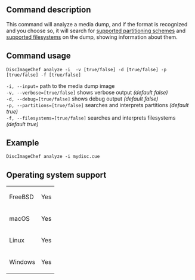 ==Command description==
This command will analyze a media dump, and if the format is recognized and you choose so, it will search for [[Partitioning-schemes-recognized-by-DiscImageChef|supported partitioning schemes]] and [[Filesystems-recognized-by-DiscImageChef|supported filesystems]] on the dump, showing information about them.

==Command usage==
<code>DiscImageChef analyze -i <dump> -v [true/false] -d [true/false] -p [true/false] -f [true/false]</code>

<code>-i, --input=<dump></code> path to the media dump image<br />
<code>-v, --verbose=[true/false]</code> shows verbose output ''(default false)''<br />
<code>-d, --debug=[true/false]</code> shows debug output ''(default false)''<br />
<code>-p, --partitions=[true/false]</code> searches and interprets partitions ''(default true)''<br />
<code>-f, --filesystems=[true/false]</code> searches and interprets filesystems ''(default true)''

==Example==
<code>DiscImageChef analyze -i mydisc.cue</code>

==Operating system support==
{|
| FreeBSD
| Yes
|-
| macOS
| Yes
|-
| Linux
| Yes
|-
| Windows
| Yes
|}
